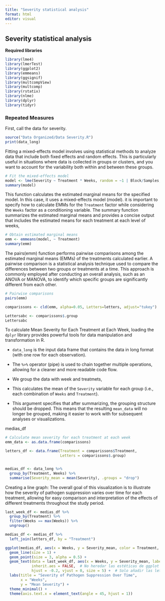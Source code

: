 ```yaml
---
title: "Severity statistical analysis"
format: html
editor: visual
---
```


## Severity statistical analysis

**Required libraries**

```r
library(lme4)
library(lmerTest)
library(ggplot2)
library(emmeans)
library(ggsignif)
library(multcompView)
library(multcomp)
library(rstatix)
library(nlme)
library(dplyr)
library(tidyr)
```

### Repeated Measures

First, call the data for severity.

```r
source("Data Organized/Data Severity.R")
print(data_long)
```

Fitting a mixed-effects model involves using statistical methods to analyze data that include both fixed effects and random effects. This is particularly useful in situations where data is collected in groups or clusters, and you want to account for the variability both within and between these groups.

```r
# Fit the mixed-effects model
model <- lme(Severity ~ Treatment * Weeks, random = ~1 | Block/Samples, data = data_long)
summary(model)

```

This function calculates the estimated marginal means for the specified model. In this case, it uses a mixed-effects model (model). it is important to specify how to calculate EMMs for the `Treatment` factor while considering the `Weeks` factor as a conditioning variable. The summary function summarizes the estimated marginal means and provides a concise output that includes the estimated means for each treatment at each level of weeks,

```r
# Obtain estimated marginal means
emm <- emmeans(model, ~ Treatment)
summary(emm)
```

The pairs(emm) function performs pairwise comparisons among the estimated marginal means (EMMs) of the treatments calculated earlier. A pairwise comparison is a statistical analysis technique used to compare the differences between two groups or treatments at a time. This approach is commonly employed after conducting an overall analysis, such as an ANOVA or MANOVA, to identify which specific groups are significantly different from each other.

```r
# Pairwise comparisons
pairs(emm)

comparissons <- cld(emm, alpha=0.05, Letters=letters, adjust="tukey")

Lettersabc <- comparissons$.group
Lettersabc
```

To calculate Mean Severity for Each Treatment at Each Week, loading the `dplyr` library provides powerful tools for data manipulation and transformation in R.

-   `data_long` is the input data frame that contains the data in long format (with one row for each observation).

<!-- -->

-   The `%>%` operator (pipe) is used to chain together multiple operations, allowing for a cleaner and more readable code flow.

-   We group the data with week and treatmets,

-   This calculates the mean of the `Severity` variable for each group (i.e., each combination of `Weeks` and `Treatment`).

-   This argument specifies that after summarizing, the grouping structure should be dropped. This means that the resulting `mean_data` will no longer be grouped, making it easier to work with for subsequent analyses or visualizations.

medias_df

```r
# Calculate mean severity for each treatment at each week
emm_data <- as.data.frame(comparissons)

letters_df <- data.frame(Treatment = comparissons$Treatment,
                         Letters = comparissons$.group)


medias_df <- data_long %>%
  group_by(Treatment, Weeks) %>%
  summarise(Severity_mean = mean(Severity), .groups = "drop")
```

Creating a line graph: The overall goal of this visualization is to illustrate how the severity of pathogen suppression varies over time for each treatment, allowing for easy comparison and interpretation of the effects of different treatments throughout the study period.

```r

last_week_df <- medias_df %>%
  group_by(Treatment) %>%
  filter(Weeks == max(Weeks)) %>%
  ungroup()

medias_df <- medias_df %>%
  left_join(letters_df, by = "Treatment")

ggplot(medias_df, aes(x = Weeks, y = Severity_mean, color = Treatment, group = Treatment)) +
  geom_line(size = 1) +     
  geom_point(size = 3, alpha = 0.5) +     
  geom_text(data = last_week_df, aes(x = Weeks, y = Severity_mean, label = Letters), 
            inherit.aes = FALSE,  # No heredar las estéticas de ggplot
            hjust = -0.2, vjust = 0, size = 5) +  # Solo añadir las letras al final de las curvas
  labs(title = "Severity of Pathogen Suppression Over Time",
       x = "Weeks",
       y = "Mean Severity") +
  theme_minimal() +
  theme(axis.text.x = element_text(angle = 45, hjust = 1))  

```
